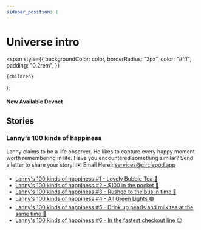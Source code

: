 ```yaml
---
sidebar_position: 1
---
```


# Universe intro

  <span
    style={{
      backgroundColor: color,
      borderRadius: "2px",
      color: "#fff",
      padding: "0.2rem",
    }}
  >
    {children}
  </span>
);

#### New Available <Highlight color="#25c2a0">Devnet</Highlight>

## Stories

### Lanny's 100 kinds of happiness
Lanny claims to be a life observer. He likes to capture every happy moment worth remembering in life. Have you encountered something similar? Send a letter to share your story!
✉️ Email Here!: [services@circlepod.app](mailto:services@circlepod.app)

- [Lanny's 100 kinds of happiness #1 - Lovely Bubble Tea 🧋](/docs/universe/stories/100/ep1)
- [Lanny's 100 kinds of happiness #2 - $100 in the pocket 🤑](/docs/universe/stories/100/ep2)
- [Lanny's 100 kinds of happiness #3 - Rushed to the bus in time 🚌](/docs/universe/stories/100/ep3)
- [Lanny's 100 kinds of happiness #4 - All Green Lights 🟢](/docs/universe/stories/100/ep4)
- [Lanny's 100 kinds of happiness #5 - Drink up pearls and milk tea at the same time 🧋](/docs/universe/stories/100/ep5)
- [Lanny's 100 kinds of happiness #6 - In the fastest checkout line 😉](/docs/universe/stories/100/ep6)



